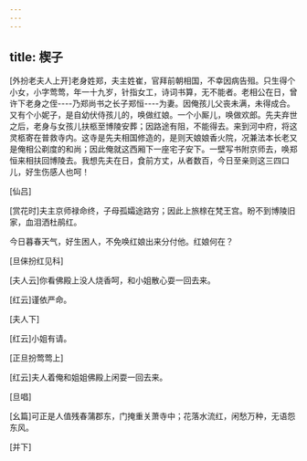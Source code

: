 ```yaml
---
---
---
```

title: 楔子
---

[外扮老夫人上开]老身姓郑，夫主姓崔，官拜前朝相国，不幸因病告殂。只生得个小女，小字莺莺，年一十九岁，针指女工，诗词书算，无不能者。老相公在日，曾许下老身之侄----乃郑尚书之长子郑恒----为妻。因俺孩儿父丧未满，未得成合。又有个小妮子，是自幼伏侍孩儿的，唤做红娘。一个小厮儿，唤做欢郎。先夫弃世之后，老身与女孩儿扶柩至博陵安葬；因路途有阻，不能得去。来到河中府，将这灵柩寄在普救寺内。这寺是先夫相国修造的，是则天娘娘香火院，况兼法本长老又是俺相公剃度的和尚；因此俺就这西厢下一座宅子安下。一壁写书附京师去，唤郑恒来相扶回博陵去。我想先夫在日，食前方丈，从者数百，今日至亲则这三四口儿，好生伤感人也呵！

[仙吕]

[赏花时]夫主京师禄命终，子母孤孀途路穷；因此上旅榇在梵王宫。盼不到博陵旧家，血泪洒杜鹃红。

今日暮春天气，好生困人，不免唤红娘出来分付他。红娘何在？

[旦俫扮红见科]

[夫人云]你看佛殿上没人烧香呵，和小姐散心耍一回去来。

[红云]谨依严命。

[夫人下]

[红云]小姐有请。

[正旦扮莺莺上]

[红云]夫人着俺和姐姐佛殿上闲耍一回去来。

[旦唱]

[幺篇]可正是人值残春蒲郡东，门掩重关萧寺中；花落水流红，闲愁万种，无语怨东风。

[并下]